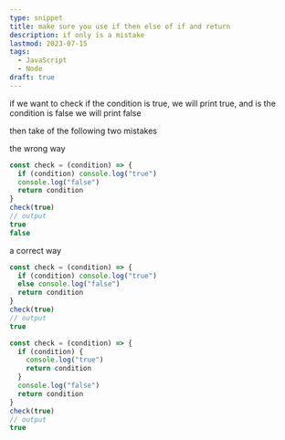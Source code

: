 ```yaml
---
type: snippet
title: make sure you use if then else of if and return
description: if only is a mistake
lastmod: 2023-07-15
tags:
  - JavaScript
  - Node
draft: true
---
```


if we want to check if the condition is true, we will print true, and is the condition is false we will print false

then take of the following two mistakes

the wrong way

```js
const check = (condition) => {
  if (condition) console.log("true")
  console.log("false")
  return condition
}
check(true)
// output
true
false
```

a correct way

```js
const check = (condition) => {
  if (condition) console.log("true")
  else console.log("false")
  return condition
}
check(true)
// output
true
```

```js
const check = (condition) => {
  if (condition) {
    console.log("true")
    return condition
  }
  console.log("false")
  return condition
}
check(true)
// output
true
```
